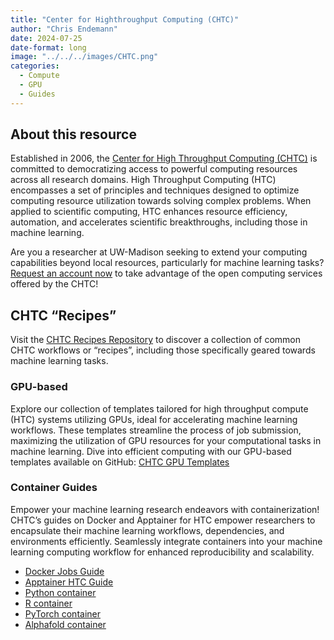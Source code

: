 ```yaml
---
title: "Center for Highthroughput Computing (CHTC)"
author: "Chris Endemann"
date: 2024-07-25
date-format: long
image: "../../../images/CHTC.png"
categories:
  - Compute
  - GPU
  - Guides
---
```


## About this resource
Established in 2006, the [Center for High Throughput Computing (CHTC)](https://chtc.cs.wisc.edu/) is committed to democratizing access to powerful computing resources across all research domains. High Throughput Computing (HTC) encompasses a set of principles and techniques designed to optimize computing resource utilization towards solving complex problems. When applied to scientific computing, HTC enhances resource efficiency, automation, and accelerates scientific breakthroughs, including those in machine learning.

Are you a researcher at UW-Madison seeking to extend your computing capabilities beyond local resources, particularly for machine learning tasks?  [Request an account now](https://chtc.cs.wisc.edu/uw-research-computing/form.html) to take advantage of the open computing services offered by the CHTC! 

## CHTC "Recipes"
Visit the [CHTC Recipes Repository](https://github.com/CHTC/recipes) to discover a collection of common CHTC workflows or "recipes", including those specifically geared towards machine learning tasks.

### GPU-based 
Explore our collection of templates tailored for high throughput compute (HTC) systems utilizing GPUs, ideal for accelerating machine learning workflows. These templates streamline the process of job submission, maximizing the utilization of GPU resources for your computational tasks in machine learning. Dive into efficient computing with our GPU-based templates available on GitHub: [CHTC GPU Templates](https://github.com/CHTC/templates-GPUs)

### Container Guides
Empower your machine learning research endeavors with containerization! CHTC's guides on Docker and Apptainer for HTC empower researchers to encapsulate their machine learning workflows, dependencies, and environments efficiently. Seamlessly integrate containers into your machine learning computing workflow for enhanced reproducibility and scalability.

* [Docker Jobs Guide](https://chtc.cs.wisc.edu/uw-research-computing/docker-jobs)
* [Apptainer HTC Guide](https://chtc.cs.wisc.edu/uw-research-computing/apptainer-htc)
* [Python container](https://github.com/CHTC/recipes/tree/main/software/Python)
* [R container](https://github.com/CHTC/recipes/tree/main/software/R)
* [PyTorch container](https://github.com/CHTC/recipes/tree/main/software/PyTorch)
* [Alphafold container](https://github.com/CHTC/recipes/blob/main/software/AlphaFold)

